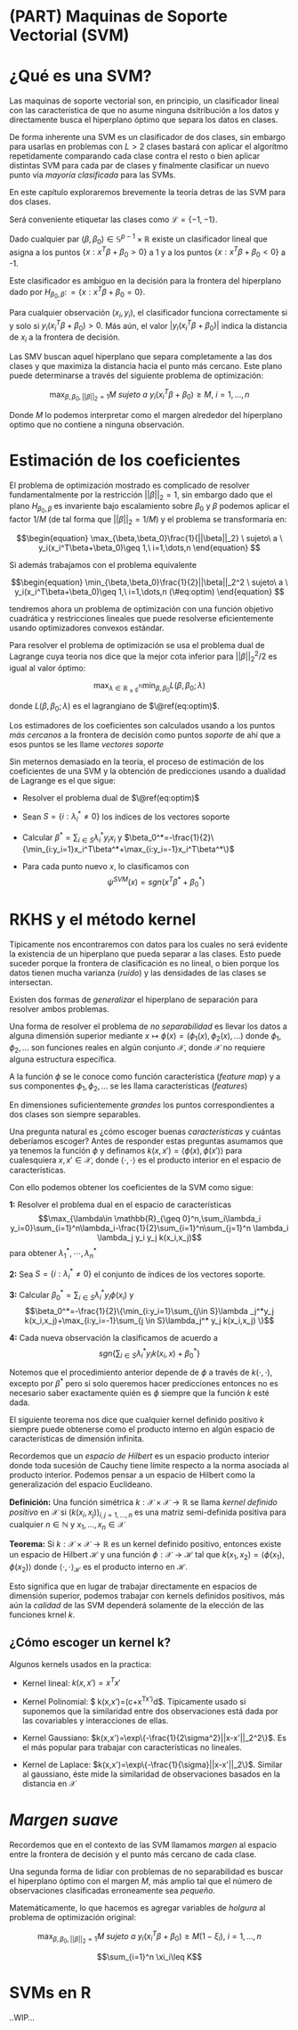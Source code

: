 # (PART) Maquinas de Soporte Vectorial (SVM) {-}

# ¿Qué es una SVM?

Las maquinas de soporte vectorial son, en principio, un clasificador lineal con las característica de que no asume ninguna dsitribución a los datos y directamente busca el hiperplano óptimo que separa los datos en clases.

De forma inherente una SVM es un clasificador de dos clases, sin embargo para usarlas en problemas con $L>2$ clases bastará con aplicar el algorítmo repetidamente comparando cada clase contra el resto o bien aplicar distintas SVM para cada par de clases y finalmente clasificar un nuevo punto vía _mayoría clasificada_ para las SVMs.

En este capítulo exploraremos brevemente la teoría detras de las SVM para dos clases.

Será conveniente etiquetar las clases como $\mathcal{L}=\{-1,-1\}$.

Dado cualquier par $(\beta,\beta_0) \in \mathbb{S}^{p-1}\times\mathbb{R}$ existe un clasificador lineal que asigna a los puntos $\{x:x^T\beta+\beta_0>0\}$ a 1 y a los puntos $\{x:x^T\beta+\beta_0<0\}$ a -1.

Este clasificador es ambiguo en la decisión para la frontera del hiperplano dado por $H_{\beta_0,\beta}\colon= \{x:x^T\beta+\beta_0=0\}$.

Para cualquier observación $(x_i,y_i)$, el clasificador funciona correctamente si y solo si $y_i(x_i^T\beta +\beta_0)>0$. Más aún, el valor $|y_i(x_i^T\beta +\beta_0)|$ indica la distancia de $x_i$ a la frontera de decisión.

Las SMV buscan aquel hiperplano que separa completamente a las dos clases y que maximiza la distancia hacia el punto más cercano. Este plano puede determinarse a través del siguiente problema de optimización:

$$ \begin{equation}  \max_{\beta,\beta_0,||\beta||_2=1} M \ sujeto \ a \ y_i(x_i^T\beta+\beta_0)\geq M,\ i=1,\dots,n \end{equation} $$

Donde $M$ lo podemos interpretar como el margen alrededor del hiperplano optimo que no contiene a ninguna observación.

# Estimación de los coeficientes

El problema de optimización mostrado es complicado de resolver fundamentalmente por la restricción $||\beta||_2=1$, sin embargo dado que el plano $H_{\beta_0,\beta}$ es invariente bajo escalamiento sobre $\beta_0$ y $\beta$ podemos aplicar el factor $1/M$ (de tal forma que $||\beta||_2=1/M$) y el problema se transformaría en:

$$\begin{equation}  \max_{\beta,\beta_0}\frac{1}{||\beta||_2} \ sujeto\ a \ y_i(x_i^T\beta+\beta_0)\geq 1,\ i=1,\dots,n \end{equation} $$

Si además trabajamos con el problema equivalente

$$\begin{equation} \min_{\beta,\beta_0}\frac{1}{2}||\beta||_2^2 \ sujeto\ a \ y_i(x_i^T\beta+\beta_0)\geq 1,\ i=1,\dots,n (\#eq:optim) \end{equation} $$

tendremos ahora un problema de optimización con una función objetivo cuadrática y restricciones lineales que puede resolverse eficientemente usando optimizadores convexos estándar.

Para resolver el problema de optimización se usa el problema dual de Lagrange cuya teoría nos dice que la mejor cota inferior para $||\beta||_2^2/2$ es igual al valor óptimo:

$$\begin{equation} \max_{\lambda\in \mathbb{R_{\geq0}^n}} \min_{\beta,\beta_0} L(\beta,\beta_0;\lambda) \end{equation} $$

donde $L(\beta,\beta_0;\lambda)$ es el lagrangiano de $\@ref(eq:optim)$.

Los estimadores de los coeficientes son calculados usando a los puntos _más cercanos_ a la frontera de decisión como puntos _soporte_ de ahí que a esos puntos se les llame _vectores soporte_

Sin meternos demasiado en la teoría, el proceso de estimación de los coeficientes de una SVM y la obtención de predicciones usando a dualidad de Lagrange es el que sigue:

- Resolver el problema dual de $\@ref(eq:optim)$

- Sean $S=\{i:\lambda_i^*\neq0\}$ los índices de los vectores soporte

- Calcular $\beta^*=\sum_{i\in S}\lambda_i^*y_i x_i$ y $\beta_0^*=-\frac{1}{2}\{\min_{i:y_i=1}x_i^T\beta^*+\max_{i:y_i=-1}x_i^T\beta^*\}$

- Para cada punto nuevo $x$, lo clasificamos con $$\psi^{SVM}(x)=sgn(x^T\beta^*+\beta_0^*)$$

# RKHS y el método kernel

Típicamente nos encontraremos con datos para los cuales no será evidente la existencia de un hiperplano que pueda separar a las clases. Esto puede suceder porque la frontera de clasificación es no lineal, o bien porque los datos tienen mucha varianza (_ruido_) y las densidades de las clases se intersectan.

Existen dos formas de _generalizar_ el hiperplano de separación para resolver ambos problemas.

Una forma de resolver el problema de _no separabilidad_ es llevar los datos a alguna dimensión superior mediante $x \mapsto \phi(x)=(\phi_1(x),\phi_2(x),\dots)$ donde $\phi_1,\phi_2,\dots$ son funciones reales en algún conjunto $\mathcal{X}$, donde $\mathcal{X}$ no requiere alguna estructura específica.

A la función $\phi$ se le conoce como función característica (_feature map_) y a sus componentes $\phi_1,\phi_2,\dots$ se les llama características (_features_)

En dimensiones suficientemente _grandes_ los puntos correspondientes a dos clases son siempre separables.

Una pregunta natural es ¿cómo escoger buenas _características_ y cuántas deberíamos escoger? Antes de responder estas preguntas asumamos que ya tenemos la función $\phi$ y definamos $k(x,x')=\langle \phi(x),\phi(x')\rangle$ para cualesquiera $x,x'\in \mathcal{X}$, donde $\langle \cdot,\cdot \rangle$ es el producto interior en el espacio de características.

Con ello podemos obtener los coeficientes de la SVM como sigue:

__1:__ Resolver el problema dual en el espacio de características $$\max_{\lambda\in \mathbb{R}_{\geq 0}^n,\sum_i\lambda_i y_i=0}\sum_{i=1}^n\lambda_i-\frac{1}{2}\sum_{i=1}^n\sum_{j=1}^n \lambda_i \lambda_j y_i y_j k(x_i,x_j)$$ para obtener $\lambda_1^*,\cdots,\lambda_n^*$

__2:__ Sea $S=\{i:\lambda_i^*\neq 0\}$ el conjunto de índices de los vectores soporte.

__3:__ Calcular $\beta_0^*=\sum_{i\in S}\lambda_i^*y_i \phi(x_i)$ y $$\beta_0^*=-\frac{1}{2}\{\min_{i:y_i=1}\sum_{j\in S}\lambda _j^*y_j k(x_i,x_j)+\max_{i:y_i=-1}\sum_{j \in S}\lambda_j^* y_j k(x_i,x_j) \}$$

__4:__ Cada nueva observación la clasificamos de acuerdo a $$sgn\{ \sum_{i\in S}\lambda_i^* y_i k(x_i,x) + \beta_0^* \}$$

Notemos que el procedimiento anterior depende de $\phi$ a través de $k(\cdot,\cdot)$, excepto por $\beta^*$ pero si solo queremos hacer predicciones entonces no es necesario saber exactamente quién es $\phi$ siempre que la función $k$ esté dada.

El siguiente teorema nos dice que cualquier kernel definido positivo $k$ siempre puede obtenerse como el producto interno en algún espacio de características de dimensión infinita.

Recordemos que un _espacio de Hilbert_ es un espacio producto interior donde toda sucesión de Cauchy tiene límite respecto a la norma asociada al producto interior. Podemos pensar a un espacio de Hilbert como la generalización del espacio Euclideano.

__Definición:__ Una función simétrica $k:\mathcal{X}\times \mathcal{X}\rightarrow \mathbb{R}$ se llama _kernel definido positivo_ en $\mathcal{X}$ si $(k(x_i,x_j))_{i,j=1,\dots,n}$ es una matriz semi-definida positiva para cualquier $n\in \mathbb{N}$ y $x_1,\dots,x_n\in \mathcal{X}$

__Teorema:__ Si $k:\mathcal{X}\times \mathcal{X}\rightarrow \mathbb{R}$ es un kernel definido positivo, entonces existe un espacio de Hilbert $\mathcal{H}$ y una función $\phi :\mathcal{X}\rightarrow \mathcal{H}$ tal que $k(x_1,x_2)=\langle\phi(x_1),\phi(x_2)\rangle$ donde $\langle\cdot,\cdot \rangle_\mathcal{H}$ es el producto interno en $\mathcal{H}$.

Esto significa que en lugar de trabajar directamente en espacios de dimensión superior, podemos trabajar con kernels definidos positivos, más aún la _calidad_ de las SVM dependerá solamente de la elección de las funciones krnel $k$.

## ¿Cómo escoger un kernel k?

Algunos kernels usados en la practica:

- Kernel lineal: $k(x,x')=x^Tx'$

- Kernel Polinomial: $ k(x,x')=(c+x^Tx')^d$. Típicamente usado si suponemos que la similaridad entre dos observaciones está dada por las covariables y interacciones de ellas.

- Kernel Gaussiano: $k(x,x')=\exp\{-\frac{1}{2\sigma^2}||x-x'||_2^2\}$. Es el más popular para trabajar con características no lineales.

- Kernel de Laplace: $k(x,x')=\exp\{-\frac{1}{\sigma}||x-x'||_2\}$. Similar al gaussiano, éste mide la similaridad de observaciones basados en la distancia en $\mathcal{X}$

# _Margen suave_

Recordemos que en el contexto de las SVM llamamos _margen_ al espacio entre la frontera de decisión y el punto más cercano de cada clase.

Una segunda forma de lidiar con problemas de no separabilidad es buscar el hiperplano óptimo con el margen $M$, más amplio tal que el número de observaciones clasificadas erroneamente sea _pequeño_.

Matemáticamente, lo que hacemos es agregar variables de _holgura_ al problema de optimización original:

$$ \begin{equation}  \max_{\beta,\beta_0,||\beta||_2=1} M \ sujeto \ a \ y_i(x_i^T\beta+\beta_0)\geq M(1-\xi_i),\ i=1,\dots,n \end{equation} $$

$$\sum_{i=1}^n \xi_i\leq K$$

# SVMs en R

..WIP...